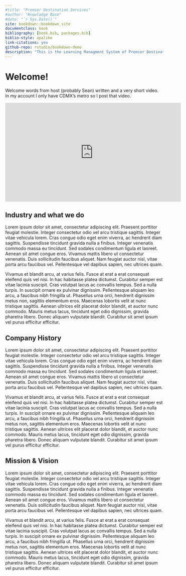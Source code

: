 ```yaml
--- 
#title: "Premier Destination Services"
#author: "Knowladge Base"
#date: "`r Sys.Date()`"
site: bookdown::bookdown_site
documentclass: book
bibliography: [book.bib, packages.bib]
biblio-style: apalike
link-citations: yes
github-repo: rstudio/bookdown-demo
description: "This is the Learning Managment System of Premier Destination Services."
---
```


# Welcome!

Welcome words from host (probably Sean) written and a very short video. In my account I only have CDMX's metro so I post that video.

<iframe width="560" height="315" src="https://www.youtube.com/embed/oUEbMjtWc-A?rel=0&amp;controls=0&amp;showinfo=0" frameborder="0" allow="autoplay; encrypted-media" allowfullscreen></iframe>

## Industry and what we do

Lorem ipsum dolor sit amet, consectetur adipiscing elit. Praesent porttitor feugiat molestie. Integer consectetur odio vel arcu tristique sagittis. Integer vitae vehicula lorem. Cras congue odio eget enim viverra, ac hendrerit diam sagittis. Suspendisse tincidunt gravida nulla a finibus. Integer venenatis commodo massa eu tincidunt. Sed sodales condimentum ligula et laoreet. Aenean sit amet congue eros. Vivamus mattis libero ut consectetur venenatis. Duis sollicitudin faucibus aliquet. Nam feugiat auctor nisl, vitae porta arcu faucibus vel. Pellentesque vel dapibus sapien, nec ultrices quam.

Vivamus et blandit arcu, at varius felis. Fusce at erat a erat consequat eleifend quis vel nisi. In hac habitasse platea dictumst. Curabitur semper est vitae lacinia suscipit. Cras volutpat lacus ac convallis tempus. Sed a nulla turpis. In suscipit ornare ex pulvinar dignissim. Pellentesque aliquam leo arcu, a faucibus nibh fringilla ut. Phasellus urna orci, hendrerit dignissim metus non, sagittis elementum eros. Maecenas lobortis velit at nunc tristique sagittis. Aenean ultrices elit placerat dolor blandit, et auctor nunc commodo. Mauris metus lacus, tincidunt eget odio dignissim, gravida pharetra libero. Donec aliquam vulputate blandit. Curabitur sit amet ipsum vel purus efficitur efficitur. 

## Company History

Lorem ipsum dolor sit amet, consectetur adipiscing elit. Praesent porttitor feugiat molestie. Integer consectetur odio vel arcu tristique sagittis. Integer vitae vehicula lorem. Cras congue odio eget enim viverra, ac hendrerit diam sagittis. Suspendisse tincidunt gravida nulla a finibus. Integer venenatis commodo massa eu tincidunt. Sed sodales condimentum ligula et laoreet. Aenean sit amet congue eros. Vivamus mattis libero ut consectetur venenatis. Duis sollicitudin faucibus aliquet. Nam feugiat auctor nisl, vitae porta arcu faucibus vel. Pellentesque vel dapibus sapien, nec ultrices quam.

Vivamus et blandit arcu, at varius felis. Fusce at erat a erat consequat eleifend quis vel nisi. In hac habitasse platea dictumst. Curabitur semper est vitae lacinia suscipit. Cras volutpat lacus ac convallis tempus. Sed a nulla turpis. In suscipit ornare ex pulvinar dignissim. Pellentesque aliquam leo arcu, a faucibus nibh fringilla ut. Phasellus urna orci, hendrerit dignissim metus non, sagittis elementum eros. Maecenas lobortis velit at nunc tristique sagittis. Aenean ultrices elit placerat dolor blandit, et auctor nunc commodo. Mauris metus lacus, tincidunt eget odio dignissim, gravida pharetra libero. Donec aliquam vulputate blandit. Curabitur sit amet ipsum vel purus efficitur efficitur. 

## Mission & Vision 

Lorem ipsum dolor sit amet, consectetur adipiscing elit. Praesent porttitor feugiat molestie. Integer consectetur odio vel arcu tristique sagittis. Integer vitae vehicula lorem. Cras congue odio eget enim viverra, ac hendrerit diam sagittis. Suspendisse tincidunt gravida nulla a finibus. Integer venenatis commodo massa eu tincidunt. Sed sodales condimentum ligula et laoreet. Aenean sit amet congue eros. Vivamus mattis libero ut consectetur venenatis. Duis sollicitudin faucibus aliquet. Nam feugiat auctor nisl, vitae porta arcu faucibus vel. Pellentesque vel dapibus sapien, nec ultrices quam.

Vivamus et blandit arcu, at varius felis. Fusce at erat a erat consequat eleifend quis vel nisi. In hac habitasse platea dictumst. Curabitur semper est vitae lacinia suscipit. Cras volutpat lacus ac convallis tempus. Sed a nulla turpis. In suscipit ornare ex pulvinar dignissim. Pellentesque aliquam leo arcu, a faucibus nibh fringilla ut. Phasellus urna orci, hendrerit dignissim metus non, sagittis elementum eros. Maecenas lobortis velit at nunc tristique sagittis. Aenean ultrices elit placerat dolor blandit, et auctor nunc commodo. Mauris metus lacus, tincidunt eget odio dignissim, gravida pharetra libero. Donec aliquam vulputate blandit. Curabitur sit amet ipsum vel purus efficitur efficitur. 

